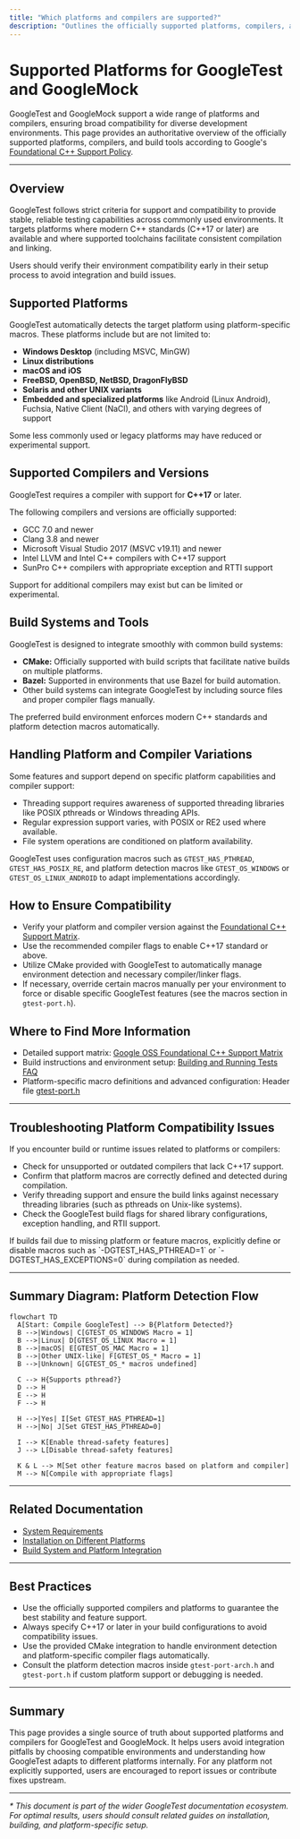 ```yaml
---
title: "Which platforms and compilers are supported?"
description: "Outlines the officially supported platforms, compilers, and build tools for GoogleTest and GoogleMock. Includes links to policy documents and helps users avoid platform incompatibility issues from the start."
---
```


# Supported Platforms for GoogleTest and GoogleMock

GoogleTest and GoogleMock support a wide range of platforms and compilers, ensuring broad compatibility for diverse development environments. This page provides an authoritative overview of the officially supported platforms, compilers, and build tools according to Google's [Foundational C++ Support Policy](https://opensource.google/documentation/policies/cplusplus-support).

---

## Overview

GoogleTest follows strict criteria for support and compatibility to provide stable, reliable testing capabilities across commonly used environments. It targets platforms where modern C++ standards (C++17 or later) are available and where supported toolchains facilitate consistent compilation and linking.

Users should verify their environment compatibility early in their setup process to avoid integration and build issues.

## Supported Platforms

GoogleTest automatically detects the target platform using platform-specific macros. These platforms include but are not limited to:

- **Windows Desktop** (including MSVC, MinGW)
- **Linux distributions**
- **macOS and iOS**
- **FreeBSD, OpenBSD, NetBSD, DragonFlyBSD**
- **Solaris and other UNIX variants**
- **Embedded and specialized platforms** like Android (Linux Android), Fuchsia, Native Client (NaCl), and others with varying degrees of support

Some less commonly used or legacy platforms may have reduced or experimental support.

## Supported Compilers and Versions

GoogleTest requires a compiler with support for **C++17** or later.

The following compilers and versions are officially supported:

- GCC 7.0 and newer
- Clang 3.8 and newer
- Microsoft Visual Studio 2017 (MSVC v19.11) and newer
- Intel LLVM and Intel C++ compilers with C++17 support
- SunPro C++ compilers with appropriate exception and RTTI support

Support for additional compilers may exist but can be limited or experimental.

## Build Systems and Tools

GoogleTest is designed to integrate smoothly with common build systems:

- **CMake:** Officially supported with build scripts that facilitate native builds on multiple platforms.
- **Bazel:** Supported in environments that use Bazel for build automation.
- Other build systems can integrate GoogleTest by including source files and proper compiler flags manually.

The preferred build environment enforces modern C++ standards and platform detection macros automatically.

## Handling Platform and Compiler Variations

Some features and support depend on specific platform capabilities and compiler support:

- Threading support requires awareness of supported threading libraries like POSIX pthreads or Windows threading APIs.
- Regular expression support varies, with POSIX or RE2 used where available.
- File system operations are conditioned on platform availability.

GoogleTest uses configuration macros such as `GTEST_HAS_PTHREAD`, `GTEST_HAS_POSIX_RE`, and platform detection macros like `GTEST_OS_WINDOWS` or `GTEST_OS_LINUX_ANDROID` to adapt implementations accordingly.

## How to Ensure Compatibility

- Verify your platform and compiler version against the [Foundational C++ Support Matrix](https://github.com/google/oss-policies-info/blob/main/foundational-cxx-support-matrix.md).
- Use the recommended compiler flags to enable C++17 standard or above.
- Utilize CMake provided with GoogleTest to automatically manage environment detection and necessary compiler/linker flags.
- If necessary, override certain macros manually per your environment to force or disable specific GoogleTest features (see the macros section in `gtest-port.h`).

## Where to Find More Information

- Detailed support matrix: [Google OSS Foundational C++ Support Matrix](https://github.com/google/oss-policies-info/blob/main/foundational-cxx-support-matrix.md)
- Build instructions and environment setup: [Building and Running Tests FAQ](https://github.com/google/googletest/blob/main/googletest/README.md)
- Platform-specific macro definitions and advanced configuration: Header file [gtest-port.h](https://github.com/google/googletest/blob/main/googletest/include/gtest/internal/gtest-port.h)

---

## Troubleshooting Platform Compatibility Issues

If you encounter build or runtime issues related to platforms or compilers:

- Check for unsupported or outdated compilers that lack C++17 support.
- Confirm that platform macros are correctly defined and detected during compilation.
- Verify threading support and ensure the build links against necessary threading libraries (such as pthreads on Unix-like systems).
- Check the GoogleTest build flags for shared library configurations, exception handling, and RTII support.

<Tip>
If builds fail due to missing platform or feature macros, explicitly define or disable macros such as `-DGTEST_HAS_PTHREAD=1` or `-DGTEST_HAS_EXCEPTIONS=0` during compilation as needed.
</Tip>

---

## Summary Diagram: Platform Detection Flow

```mermaid
flowchart TD
  A[Start: Compile GoogleTest] --> B{Platform Detected?}
  B -->|Windows| C[GTEST_OS_WINDOWS Macro = 1]
  B -->|Linux| D[GTEST_OS_LINUX Macro = 1]
  B -->|macOS| E[GTEST_OS_MAC Macro = 1]
  B -->|Other UNIX-like| F[GTEST_OS_* Macro = 1]
  B -->|Unknown| G[GTEST_OS_* macros undefined]

  C --> H{Supports pthread?}
  D --> H
  E --> H
  F --> H

  H -->|Yes| I[Set GTEST_HAS_PTHREAD=1]
  H -->|No| J[Set GTEST_HAS_PTHREAD=0]

  I --> K[Enable thread-safety features]
  J --> L[Disable thread-safety features]

  K & L --> M[Set other feature macros based on platform and compiler]
  M --> N[Compile with appropriate flags]
```

---

## Related Documentation

- [System Requirements](https://github.com/google/googletest/blob/main/getting-started/prerequisites-installation/system-requirements.md)
- [Installation on Different Platforms](https://github.com/google/googletest/blob/main/getting-started/prerequisites-installation/installation-methods.md)
- [Build System and Platform Integration](https://github.com/google/googletest/blob/main/concepts/integration-patterns-advanced/build-system-and-platform-integration.mdx)

---

## Best Practices

- Use the officially supported compilers and platforms to guarantee the best stability and feature support.
- Always specify C++17 or later in your build configurations to avoid compatibility issues.
- Use the provided CMake integration to handle environment detection and platform-specific compiler flags automatically.
- Consult the platform detection macros inside `gtest-port-arch.h` and `gtest-port.h` if custom platform support or debugging is needed.

---

## Summary

This page provides a single source of truth about supported platforms and compilers for GoogleTest and GoogleMock. It helps users avoid integration pitfalls by choosing compatible environments and understanding how GoogleTest adapts to different platforms internally. For any platform not explicitly supported, users are encouraged to report issues or contribute fixes upstream.


---

_* This document is part of the wider GoogleTest documentation ecosystem. For optimal results, users should consult related guides on installation, building, and platform-specific setup._
